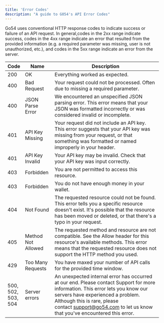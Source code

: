 ```yaml
---
title: 'Error Codes'
description: "A guide to G054's API Error Codes"
---
```


Go54 uses conventional HTTP response codes to indicate success or failure of an API request. In general,codes in the 2xx range indicate success, codes in the 4xx range indicate an error 
that resulted from the provided information (e.g. a required parameter was missing, user is not unauthorized, etc.), 
and codes in the 5xx range indicate an error from the server.


| Code                        | Name               | Description                                                                                                                                                                                                                                                                                                                |
| --------------------------- | ------------------ | -------------------------------------------------------------------------------------------------------------------------------------------------------------------------------------------------------------------------------------------------------------------------------------------------------------------------- |
| 200                         | OK                 | Everything worked as expected.                                                                                                                                                                                                                                                                                             |
| 400                         | Bad Request        | Your request could not be processed. Often due to missing a required parameter.                                                                                                                                                                                                                                            |
| 400                         | JSON Parse Error   | We encountered an unspecified JSON parsing error. This error means that your JSON was formatted incorrectly or was considered invalid or incomplete.                                                                                                                                                                       |
| 401                         | API Key Missing    | Your request did not include an API key. This error suggests that your API key was missing from your request, or that something was formatted or named improperly in your header.                                                                                                                                          |
| 401                         | API Key Invalid    | Your API key may be invalid. Check that your API key was input correctly.                                                                                                                                                                                                                                                  |
| 403                         | Forbidden          | You are not permitted to access this resource.                                                                                                                                                                                                                                                                             |
| 403                         | Forbidden          | You do not have enough money in your wallet.                                                                                                                                                                                                                                                                               |
| 404                         | Not Found          | The requested resource could not be found. This error tells you a specific resource doesn't exist. It's possible that the resource has been moved or deleted, or that there's a typo in your request.                                                                                                                      |
| 405                         | Method Not Allowed | The requested method and resource are not compatible. See the Allow header for this resource's available methods. This error means that the requested resource does not support the HTTP method you used.                                                                                                                  |
| 429                         | Too Many Requests  | You have maxed your number of API calls for the provided time window.                                                                                                                                                                                                                                                      |
| 500,<br>502,<br>503,<br>504 | Server errors      | An unexpected internal error has occurred at our end. Please contact Support for more information. This error lets you know our servers have experienced a problem. Although this is rare, please contact [support@go54.com](mailto:support@go54.com) to let us know that you've encountered this error.                   |